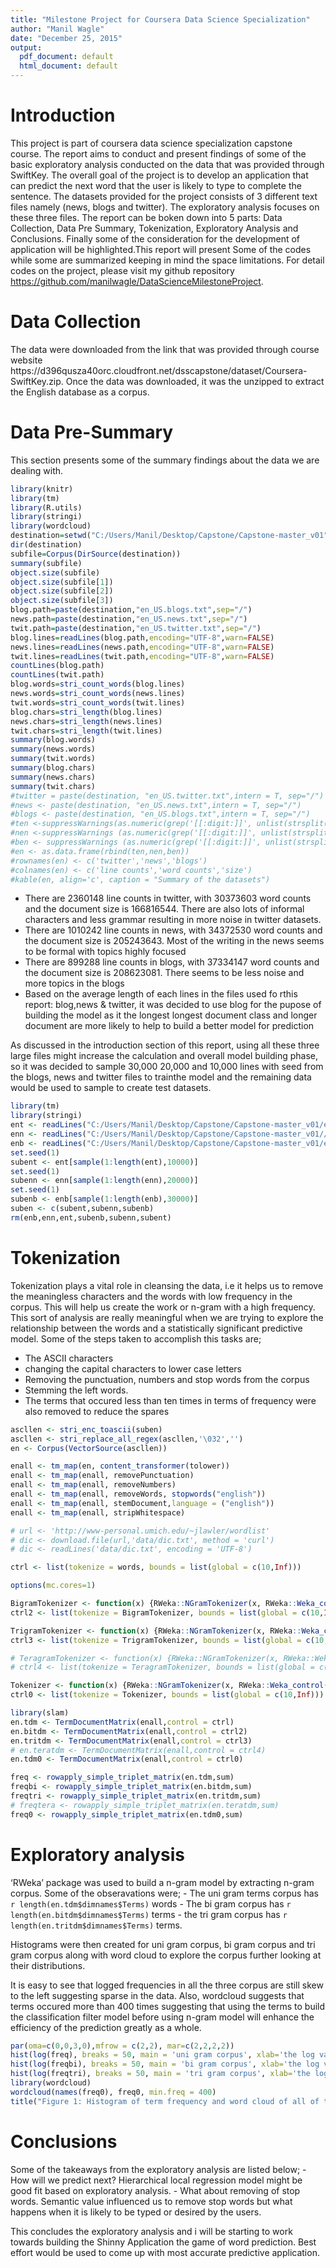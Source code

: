 ```yaml
---
title: "Milestone Project for Coursera Data Science Specialization"
author: "Manil Wagle"
date: "December 25, 2015"
output:
  pdf_document: default
  html_document: default
---
```


# Introduction

This project is part of coursera data science specialization capstone course. The report aims to conduct and present findings of some of the basic exploratory analysis conducted on the data that was provided through SwiftKey. The overall goal of the project is to develop an application that can predict the next word that the user is likely to type to complete the sentence. The datasets provided for the project consists of 3 different text files namely (news, blogs and twitter). The exploratory analysis focuses on these three files. The report can be boken down into 5 parts: Data Collection, Data Pre Summary, Tokenization, Exploratory Analysis and Conclusions. Finally some of the consideration for the development of application will be highlighted.This report will present Some of the codes while some are summarized keeping in mind the space limitations. For detail codes on the project, please visit my github repository <https://github.com/manilwagle/DataScienceMilestoneProject>.

# Data Collection

The data were downloaded from the link that was provided through course website https://d396qusza40orc.cloudfront.net/dsscapstone/dataset/Coursera-SwiftKey.zip. Once the data was downloaded, it was the unzipped to extract the English database as a corpus. 


# Data Pre-Summary

This section presents some of the summary findings about the data we are dealing with.

```r
library(knitr)
library(tm)
library(R.utils)
library(stringi)
library(wordcloud)
destination=setwd("C:/Users/Manil/Desktop/Capstone/Capstone-master_v01")
dir(destination)
subfile=Corpus(DirSource(destination))
summary(subfile)
object.size(subfile)
object.size(subfile[1])
object.size(subfile[2])
object.size(subfile[3])
blog.path=paste(destination,"en_US.blogs.txt",sep="/")
news.path=paste(destination,"en_US.news.txt",sep="/")
twit.path=paste(destination,"en_US.twitter.txt",sep="/")
blog.lines=readLines(blog.path,encoding="UTF-8",warn=FALSE)
news.lines=readLines(news.path,encoding="UTF-8",warn=FALSE)
twit.lines=readLines(twit.path,encoding="UTF-8",warn=FALSE)
countLines(blog.path)
countLines(twit.path)
blog.words=stri_count_words(blog.lines)
news.words=stri_count_words(news.lines)
twit.words=stri_count_words(twit.lines)
blog.chars=stri_length(blog.lines)
news.chars=stri_length(news.lines)
twit.chars=stri_length(twit.lines)
summary(blog.words)
summary(news.words)
summary(twit.words)
summary(blog.chars)
summary(news.chars)
summary(twit.chars)
#twitter = paste(destination, "en_US.twitter.txt",intern = T, sep="/")
#news <- paste(destination, "en_US.news.txt",intern = T, sep="/")
#blogs <- paste(destination, "en_US.blogs.txt",intern = T, sep="/")
#ten <-suppressWarnings(as.numeric(grep('[[:digit:]]', unlist(strsplit(twitter," ")), value = T)))
#nen <-suppressWarnings (as.numeric(grep('[[:digit:]]', unlist(strsplit(news," ")), value = T)))
#ben <- suppressWarnings (as.numeric(grep('[[:digit:]]', unlist(strsplit(blogs," ")), value = T)))
#en <- as.data.frame(rbind(ten,nen,ben))
#rownames(en) <- c('twitter','news','blogs')
#colnames(en) <- c('line counts','word counts','size')
#kable(en, align='c', caption = "Summary of the datasets")
```

- There are 2360148 line counts in twitter, with 30373603 word counts and the document size is 166816544. There are also lots of informal characters and less grammar resulting in more noise in twitter datasets.
- There are 1010242 line counts in news, with 34372530 word counts and the document size is 205243643. Most of the writing in the news seems to be formal with topics highly focused
- There are 899288 line counts in blogs, with 37334147 word counts and the document size is 208623081. There seems to be less noise and more topics in the blogs
- Based on the average length of each lines in the files used fo rthis report: blog,news & twitter, it was decided to use blog for the pupose of building the model as it the longest longest document class and longer document are more likely to help to build a better model for prediction

As discussed in the introduction section of this report, using all these three large files might increase the calculation and overall model building phase, so it was decided to sample  30,000 20,000 and 10,000 lines with seed from the blogs, news and twitter files to trainthe model and the remaining data would be used to sample to create test datasets.

```r
library(tm)
library(stringi)
ent <- readLines("C:/Users/Manil/Desktop/Capstone/Capstone-master_v01/en_US.twitter.txt", encoding = 'UTF-8', warn=FALSE)
enn <- readLines("C:/Users/Manil/Desktop/Capstone/Capstone-master_v01//en_US.news.txt", encoding = 'UTF-8',warn=FALSE)
enb <- readLines("C:/Users/Manil/Desktop/Capstone/Capstone-master_v01/en_US.blogs.txt", encoding = 'UTF-8',warn=FALSE)
set.seed(1)
subent <- ent[sample(1:length(ent),10000)]
set.seed(1)
subenn <- enn[sample(1:length(enn),20000)]
set.seed(1)
subenb <- enb[sample(1:length(enb),30000)]
suben <- c(subent,subenn,subenb)
rm(enb,enn,ent,subenb,subenn,subent)
```

# Tokenization

Tokenization plays a vital role in cleansing the data, i.e it helps us to remove the meaningless characters and the words with low frequency in the corpus. This will help us create the work or n-gram with a high frequency. This sort of analysis are really meaningful when we are trying to explore the relationship between the words and a statistically significant predictive model. Some of the steps taken to accomplish this tasks are;

- The ASCII characters
- changing the capital characters to lower case letters 
- Removing the punctuation, numbers and stop words from the corpus
- Stemming the left words. 
- The terms that occured less than ten times in terms of frequency were also removed to reduce the spares 

```r
ascllen <- stri_enc_toascii(suben)
ascllen <- stri_replace_all_regex(ascllen,'\032','')
en <- Corpus(VectorSource(ascllen))

enall <- tm_map(en, content_transformer(tolower))
enall <- tm_map(enall, removePunctuation)
enall <- tm_map(enall, removeNumbers)
enall <- tm_map(enall, removeWords, stopwords("english"))
enall <- tm_map(enall, stemDocument,language = ("english"))
enall <- tm_map(enall, stripWhitespace)

# url <- 'http://www-personal.umich.edu/~jlawler/wordlist'
# dic <- download.file(url,'data/dic.txt', method = 'curl')
# dic <- readLines('data/dic.txt', encoding = 'UTF-8')

ctrl <- list(tokenize = words, bounds = list(global = c(10,Inf)))

options(mc.cores=1)

BigramTokenizer <- function(x) {RWeka::NGramTokenizer(x, RWeka::Weka_control(min = 2, max = 2))}
ctrl2 <- list(tokenize = BigramTokenizer, bounds = list(global = c(10,Inf)))

TrigramTokenizer <- function(x) {RWeka::NGramTokenizer(x, RWeka::Weka_control(min = 3, max = 3))}
ctrl3 <- list(tokenize = TrigramTokenizer, bounds = list(global = c(10,Inf)))

# TeragramTokenizer <- function(x) {RWeka::NGramTokenizer(x, RWeka::Weka_control(min = 4, max = 4))}
# ctrl4 <- list(tokenize = TeragramTokenizer, bounds = list(global = c(10,Inf)))

Tokenizer <- function(x) {RWeka::NGramTokenizer(x, RWeka::Weka_control(min = 1, max = 3))}
ctrl0 <- list(tokenize = Tokenizer, bounds = list(global = c(10,Inf)))

library(slam)
en.tdm <- TermDocumentMatrix(enall,control = ctrl)
en.bitdm <- TermDocumentMatrix(enall,control = ctrl2)
en.tritdm <- TermDocumentMatrix(enall,control = ctrl3)
# en.teratdm <- TermDocumentMatrix(enall,control = ctrl4)
en.tdm0 <- TermDocumentMatrix(enall,control = ctrl0)

freq <- rowapply_simple_triplet_matrix(en.tdm,sum)
freqbi <- rowapply_simple_triplet_matrix(en.bitdm,sum)
freqtri <- rowapply_simple_triplet_matrix(en.tritdm,sum)
# freqtera <- rowapply_simple_triplet_matrix(en.teratdm,sum)
freq0 <- rowapply_simple_triplet_matrix(en.tdm0,sum)
```

# Exploratory analysis

'RWeka' package was used to build a n-gram model by extracting n-gram corpus. Some of the obseravations were;
- The uni gram terms corpus has `r length(en.tdm$dimnames$Terms)` words
- The bi gram corpus has `r length(en.bitdm$dimnames$Terms)` terms
- the tri gram corpus has `r length(en.tritdm$dimnames$Terms)` terms. 

Histograms were then created for uni gram corpus, bi gram corpus and tri gram corpus along with word cloud to explore the corpus further looking at their distributions. 

It is easy to see that logged frequencies in all the three corpus are still skew to the left suggesting sparse in the data. Also, wordcloud suggests that terms occured more than 400 times suggesting that using the terms to build the classification filter model before using n-gram model will enhance the efficiency of the prediction greatly as a whole. 

```r
par(oma=c(0,0,3,0),mfrow = c(2,2), mar=c(2,2,2,2))
hist(log(freq), breaks = 50, main = 'uni gram corpus', xlab='the log value of the Frequency', ylab='')
hist(log(freqbi), breaks = 50, main = 'bi gram corpus', xlab='the log value of the Frequency', ylab='')
hist(log(freqtri), breaks = 50, main = 'tri gram corpus', xlab='the log value of the Frequency', ylab='')
library(wordcloud)
wordcloud(names(freq0), freq0, min.freq = 400)
title("Figure 1: Histogram of term frequency and word cloud of all of the three corpus",outer=T)
```

# Conclusions

Some of the takeaways from the exploratory analysis are listed below;
- How will we predict next? Hierarchical local regression model might be good fit based on exploratory analysis.
- What about removing of stop words. Semantic value influenced us to remove stop words but what happens when it is likely to be typed or desired by the users.

This concludes the exploratory analysis and i will be starting to work towards building the Shinny Application the game of word prediction. Best effort would be used to come up with most accurate predictive application.